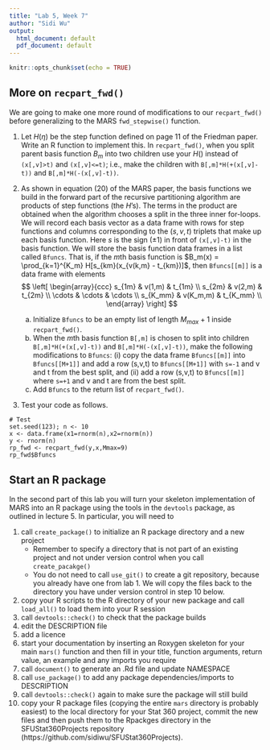 ```yaml
---
title: "Lab 5, Week 7"
author: "Sidi Wu"
output:
  html_document: default
  pdf_document: default
---
```


```r
knitr::opts_chunk$set(echo = TRUE)
```

## More on `recpart_fwd()` 

We are going to make one more round of modifications to 
our `recpart_fwd()` before generalizing to the MARS `fwd_stepwise()`
function. 

1. Let $H(\eta)$ be the step function defined on page 11 of the 
Friedman paper. Write an R function to implement this. 
In `recpart_fwd()`, when you split parent basis 
function $B_m$ into two children use your $H()$ instead of 
`(x[,v]>t)` and `(x[,v]<=t)`; i.e., make the 
children with ` B[,m]*H(+(x[,v]-t))` and ` B[,m]*H(-(x[,v]-t))`.
    <!-- * Note: I'm getting multiple splits on the same variable/split point -->
    <!-- when I use this alternative specification of the mirror-image step  -->
    <!-- functions. For example, my function splits three times on variable 1 -->
    <!-- at split point 0.4609. -->
    <!-- I think it is because both $H(\eta)$ and $H(-\eta)$ are  -->
    <!-- equal to 1 at $\eta=0$ and so aren't really mirror-image.  -->
    <!-- While this implementation has problems, I think it will lead to  -->
    <!-- an easier transition to MARS next week. -->

2. As shown in equation (20) of the MARS paper, the basis functions 
we build in the forward part of the recursive partitioning algorithm
are products of step functions (the $H$'s). The terms in the
product are obtained when the algorithm chooses a split
in the three inner for-loops. We will record
each basis vector as a data frame with rows for step functions and columns
corresponding to the  $(s,v,t)$ triplets that make up each basis function. 
Here $s$ is the sign ($\pm 1$) in front of `(x[,v]-t)` in the 
basis function. We will store the basis function data frames in
a list called `Bfuncs`. That is, if the $m$th basis function is
$B_m(x) = \prod_{k=1}^{K_m} H[s_{km}(x_{v(k,m} - t_{km})]$, 
then `Bfuncs[[m]]` is a
data frame with elements
$$
\left[ \begin{array}{ccc} 
s_{1m} & v(1,m) & t_{1m} \\
s_{2m} & v(2,m) & t_{2m} \\
 \cdots & \cdots & \cdots \\
s_{K_mm} & v(K_m,m) & t_{K_mm} \\
\end{array} \right]
$$

    a) Initialize `Bfuncs` to be an empty list of length $M_{max}+1$ inside `recpart_fwd()`.
    b) When the $m$th basis function `B[,m]` is chosen to split into children
    `B[,m]*H(+(x[,v]-t))` and `B[,m]*H(-(x[,v]-t))`, make the 
    following modifications to `Bfuncs`: (i) copy the data frame
    `Bfuncs[[m]]` into `Bfuncs[[M+1]]` and add a row 
    (s,v,t) to `Bfuncs[[M+1]]` with `s=-1` and v and t from the best split, and (ii) 
    add a row (s,v,t) to `Bfuncs[[m]]`  where `s=+1` and v and t are from 
    the best split. 
    c) Add `Bfuncs` to the return list of `recpart_fwd()`.
    
3. Test your code as follows.

```
# Test
set.seed(123); n <- 10
x <- data.frame(x1=rnorm(n),x2=rnorm(n))
y <- rnorm(n)
rp_fwd <- recpart_fwd(y,x,Mmax=9)
rp_fwd$Bfuncs
```


## Start an R package

In the second part of this lab you will turn your skeleton implementation of MARS
into an R package using the tools in the `devtools` package, as outlined
in lecture 5. In particular, you will need to

1. call `create_package()` to initialize an R package directory and
a new project
    * Remember to specify a directory that is not part of an existing 
    project and not under version control when you call `create_pacakge()`
    * You do not need to call `use_git()` to create a git repository, 
    because you already have one from lab 1. We will copy the files back 
    to the directory you have under version control in step 10 below.
2. copy your R scripts to the R directory of your new package and call
`load_all()` to load them into your R session
3. call `devtools::check()` to check that the package builds
4. edit the DESCRIPTION file
5. add a licence
6. start your documentation by inserting an Roxygen skeleton for your
main `mars()` function and then fill in your title, function arguments,
return value, an example and any imports you require
7. call `document()` to generate an .Rd file and update NAMESPACE
8. call `use_package()` to add any package dependencies/imports to DESCRIPTION
9. call `devtools::check()` again to make sure the package will still build
10. copy your R package files (copying the entire `mars` directory is probably easiest) 
to the local directory for your Stat 360 project,  commit the new files and 
then push them to the Rpackges directory in the SFUStat360Projects repository (https://github.com/sidiwu/SFUStat360Projects).

